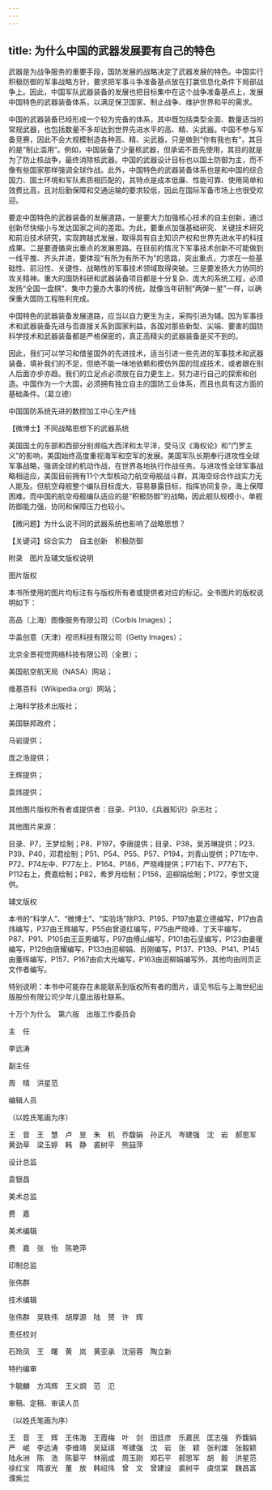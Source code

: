 ```yaml
---
---
---
```

title: 为什么中国的武器发展要有自己的特色
---




武器是为战争服务的重要手段，国防发展的战略决定了武器发展的特色。中国实行积极防御的军事战略方针，要求把军事斗争准备基点放在打赢信息化条件下局部战争上。因此，中国军队武器装备的发展也把目标集中在这个战争准备基点上，发展中国特色的武器装备体系，以满足保卫国家、制止战争、维护世界和平的需求。

中国的武器装备已经形成一个较为完备的体系，其中既包括类型全面、数量适当的常规武器，也包括数量不多却达到世界先进水平的高、精、尖武器。中国不参与军备竞赛，因此不会大规模制造各种高、精、尖武器，只是做到“你有我也有”，其目的是“制止滥用”。例如，中国装备了少量核武器，但承诺不首先使用，其目的就是为了防止核战争，最终消除核武器。中国的武器设计目标也以国土防御为主，而不像有些国家那样强调全球作战。此外，中国特色的武器装备体系也是和中国的综合国力、国土环境和军队素质相匹配的，其特点是成本低廉、性能可靠、使用简单和效费比高，且对后勤保障和交通运输的要求较低，因此在国际军备市场上也很受欢迎。

要走中国特色的武器装备的发展道路，一是要大力加强核心技术的自主创新，通过创新尽快缩小与发达国家之间的差距。为此，要重点加强基础研究、关键技术研究和前沿技术研究，实现跨越式发展，取得具有自主知识产权和世界先进水平的科技成果。二是要遵循突出重点的发展思路。在目前的情况下军事技术创新不可能做到一线平推、齐头并进，要体现“有所为有所不为”的思路，突出重点，力求在一些基础性、前沿性、关键性、战略性的军事技术领域取得突破。三是要发扬大力协同的攻关精神。重大的国防科研和武器装备项目都是十分复杂、庞大的系统工程，必须发扬“全国一盘棋”、集中力量办大事的传统，就像当年研制“两弹一星”一样，以确保重大国防工程胜利完成。

中国特色的武器装备发展道路，应当以自力更生为主，采购引进为辅。因为军事技术和武器装备先进与否直接关系到国家利益，各国对那些新型、尖端、要害的国防科学技术和武器装备都是严格保密的，真正高精尖的武器装备是买不到的。

因此，我们可以学习和借鉴国外的先进技术，适当引进一些先进的军事技术和武器装备，填补我们的不足，但绝不能一味地依赖和模仿外国的现成技术，或者跟在别人后面亦步亦趋。我们的立足点必须放在自力更生上，努力进行自己的探索和创造。中国作为一个大国，必须拥有独立自主的国防工业体系，而且也具有这方面的基础条件。（葛立德）

中国国防系统先进的数控加工中心生产线





【微博士】不同战略思想下的武器系统

美国国土的东部和西部分别濒临大西洋和太平洋，受马汉《海权论》和“门罗主义”的影响，美国始终高度重视海军和空军的发展。美国军队长期奉行进攻性全球军事战略，强调全球的机动作战，在世界各地执行作战任务。与进攻性全球军事战略相适应，美国目前拥有11个大型核动力航空母舰战斗群，其海空综合作战实力无人能及。但航空母舰整个编队目标庞大，容易暴露目标，指挥协同复杂，海上保障困难。而中国的航空母舰编队适应的是“积极防御”的战略，因此舰队规模小，单舰防御能力强，协同和保障压力也较小。

【微问题】为什么说不同的武器系统也影响了战略思想？

【关键词】综合实力　自主创新　积极防御





附录　图片及辅文版权说明





图片版权


本书所使用的图片均标注有与版权所有者或提供者对应的标记。全书图片的版权说明如下：

高品（上海）图像服务有限公司（Corbis Images）；

华盖创意（天津）视讯科技有限公司（Getty Images）；

北京全景视觉网络科技有限公司（全景）；

美国航空航天局（NASA）网站；

维基百科（Wikipedia.org）网站；

上海科学技术出版社；

美国联邦政府；

马岩提供；

庞之浩提供；

王辉提供；

袁炜提供；

其他图片版权所有者或提供者：目录、P130，《兵器知识》杂志社；

其他图片来源：

目录、P7，王梦绘制；P8、P197，李唐提供；目录、P38，吴苏琳提供；P23、P39、P40，邓君绘制；P51、P54、P55、P57、P194，刘青山提供；P71左中、P72、P74左中、P77左上、P164、P186，严晓峰提供；P71右下、P77右下、P112右上，费嘉绘制；P82，希罗月绘制；P156，迢柳娟绘制；P172，李世文提供。





辅文版权


本书的“科学人”、“微博士”、“实验场”除P3、P195、P197由葛立德编写，P17由袁炜编写，P37由王辉编写，P55由曾道红编写，P75由严晓峰、丁天平编写，P87、P91、P105由王亚男编写，P97由傅山编写，P101由石坚编写，P123由姜暖编写，P129由唐耀编写，P133由迢柳娟、肖刚编写，P137、P139、P141、P145由董晖编写，P157、P167由俞大光编写，P163由迢柳娟编写外，其他均由同页正文作者编写。

特别说明：本书中可能存在未能联系到版权所有者的图片，请见书后与上海世纪出版股份有限公司少年儿童出版社联系。





十万个为什么　第六版　出版工作委员会





主　任


李远涛





副主任


周　晴　洪星范





编辑人员


（以姓氏笔画为序）


王　音　王　慧　卢　昱　朱　机　乔馥娟　孙正凡　岑建强　沈　岩　郝思军　黄劲草　梁玉婷　韩　静　裘树平　熊喆萍





设计总监


袁银昌





美术总监


费　嘉





美术编辑


费　嘉　张　怡　陈艳萍





印制总监


张伟群





技术编辑


张伟群　吴轶伟　胡厚源　陆　赟　许　辉





责任校对


石玲凤　王　曙　黄　岚　黄亚承　沈丽蓉　陶立新





特约编审


卞毓麟　方鸿辉　王义炯　范　氾





审稿、定稿、审读人员

（以姓氏笔画为序）

王　音　王　辉　王伟海　王霞梅　叶　剑　田廷彦　乐嘉民　匡志强　乔馥娟　严　岷　李远涛　李维靖　吴延祺　岑建强　沈　岩　张　颖　张利雄　张毅颖　陆永洲　陈　浩　陈晏平　林丽成　周玉刚　郑石平　郝思军　胡　毅　洪星范　徐红宝　隋淑光　董　放　韩绍伟　曾　文　曾建设　裘树平　虞信棠　魏昌富　濮紫兰